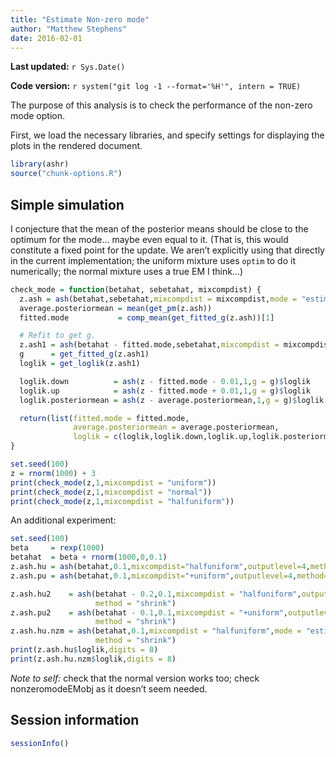 ```yaml
---
title: "Estimate Non-zero mode"
author: "Matthew Stephens"
date: 2016-02-01
---
```


**Last updated:** `r Sys.Date()`

**Code version:** `r system("git log -1 --format='%H'", intern = TRUE)`

The purpose of this analysis is to check the performance of the non-zero mode
option.

First, we load the necessary libraries, and specify settings for
displaying the plots in the rendered document.

```r
library(ashr)
source("chunk-options.R")
```

## Simple simulation

I conjecture that the mean of the posterior means should be close to the
optimum for the mode... maybe even equal to it. (That is, this would constitute
a fixed point for the update. We aren't explicitly using that directly in the
current implementation; the uniform mixture uses `optim` to do it numerically;
the normal mixture uses a true EM I think...)

```r
check_mode = function(betahat, sebetahat, mixcompdist) {
  z.ash = ash(betahat,sebetahat,mixcompdist = mixcompdist,mode = "estimate")
  average.posteriormean = mean(get_pm(z.ash))
  fitted.mode           = comp_mean(get_fitted_g(z.ash))[1]

  # Refit to get g.
  z.ash1 = ash(betahat - fitted.mode,sebetahat,mixcompdist = mixcompdist)
  g      = get_fitted_g(z.ash1)
  loglik = get_loglik(z.ash1)

  loglik.down          = ash(z - fitted.mode - 0.01,1,g = g)$loglik
  loglik.up            = ash(z - fitted.mode + 0.01,1,g = g)$loglik
  loglik.posteriormean = ash(z - average.posteriormean,1,g = g)$loglik

  return(list(fitted.mode = fitted.mode,
              average.posteriormean = average.posteriormean,
              loglik = c(loglik,loglik.down,loglik.up,loglik.posteriormean)))
}

set.seed(100)
z = rnorm(1000) + 3
print(check_mode(z,1,mixcompdist = "uniform"))
print(check_mode(z,1,mixcompdist = "normal"))
print(check_mode(z,1,mixcompdist = "halfuniform"))
```

An additional experiment:

```r
set.seed(100)
beta     = rexp(1000)
betahat  = beta + rnorm(1000,0,0.1)
z.ash.hu = ash(betahat,0.1,mixcompdist="halfuniform",outputlevel=4,method="shrink")
z.ash.pu = ash(betahat,0.1,mixcompdist="+uniform",outputlevel=4,method="shrink")

z.ash.hu2    = ash(betahat - 0.2,0.1,mixcompdist = "halfuniform",outputlevel = 4,
                   method = "shrink")
z.ash.pu2    = ash(betahat - 0.1,0.1,mixcompdist = "+uniform",outputlevel = 4,
                   method = "shrink")
z.ash.hu.nzm = ash(betahat,0.1,mixcompdist = "halfuniform",mode = "estimate",
                   method = "shrink")
print(z.ash.hu$loglik,digits = 8)
print(z.ash.hu.nzm$loglik,digits = 8)
```

*Note to self:* check that the normal version works too; check
nonzeromodeEMobj as it doesn't seem needed.

## Session information

```r
sessionInfo()
```
